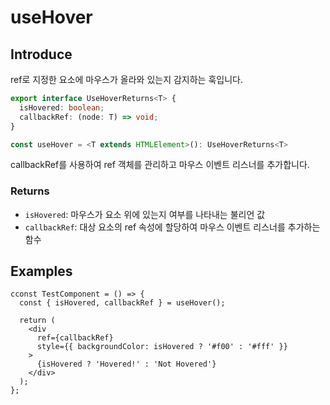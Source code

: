 # useHover

## Introduce

ref로 지정한 요소에 마우스가 올라와 있는지 감지하는 훅입니다.

```ts
export interface UseHoverReturns<T> {
  isHovered: boolean;
  callbackRef: (node: T) => void;
}

const useHover = <T extends HTMLElement>(): UseHoverReturns<T>
```


<Callout type="info">
  callbackRef를 사용하여 ref 객체를 관리하고 마우스 이벤트 리스너를 추가합니다.
</Callout>

### Returns

- `isHovered`: 마우스가 요소 위에 있는지 여부를 나타내는 불리언 값
- `callbackRef`: 대상 요소의 ref 속성에 할당하여 마우스 이벤트 리스너를 추가하는 함수

## Examples

```tsx copy filename="TestComponent.tsx"
cconst TestComponent = () => {
  const { isHovered, callbackRef } = useHover();

  return (
    <div
      ref={callbackRef}
      style={{ backgroundColor: isHovered ? '#f00' : '#fff' }}
    >
      {isHovered ? 'Hovered!' : 'Not Hovered'}
    </div>
  );
};
```
